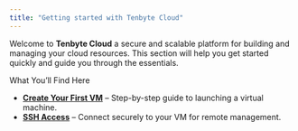 ```yaml
---
title: "Getting started with Tenbyte Cloud"
---
```

Welcome to **Tenbyte Cloud** a secure and scalable platform for building and managing your cloud resources. This section will help you get started quickly and guide you through the essentials.

What You’ll Find Here

- **[Create Your First VM](Create-your-First-VM)** – Step-by-step guide to launching a virtual machine.
- **[SSH Access](Connecting-to-Your-Tenbyte-VM-via-SSH)** – Connect securely to your VM for remote management.
